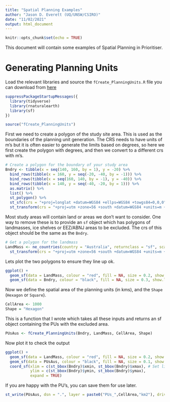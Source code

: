 ```yaml
---
title: "Spatial Planning Examples"
author: "Jason D. Everett (UQ/UNSW/CSIRO)"
date: "11/02/2021"
output: html_document
---
```


```r
knitr::opts_chunk$set(echo = TRUE)
```

This document will contain some examples of Spatial Planning in Prioritiser.

# Generating Planning Units

Load the relevant libraries and source the `fCreate_PlanningUnits.R` file you can download from [here](https://raw.githubusercontent.com/MathMarEcol/SpatialPlanning_Workshop2021)
```r
suppressPackageStartupMessages({
  library(tidyverse)
  library(rnaturalearth)
  library(sf)
})

source("fCreate_PlanningUnits")
```

First we need to create a polygon of the study site area. This is used as the boundaries of the planning unit generation. The CRS needs to have units of m's but it is often easier to generate the limits based on degrees, so here we first create the polygon with degrees, and then we convert to a different crs with m's.

```r
# Create a polygon for the boundary of your study area
Bndry <- tibble(x = seq(140, 160, by = 1), y = -20) %>%
  bind_rows(tibble(x = 160, y = seq(-20, -40, by = -1))) %>%
  bind_rows(tibble(x = seq(160, 140, by = -1), y = -40)) %>%
  bind_rows(tibble(x = 140, y = seq(-40, -20, by = 1))) %>%
  as.matrix() %>%
  list() %>%
  st_polygon() %>%
  st_sfc(crs = "+proj=longlat +datum=WGS84 +ellps=WGS84 +towgs84=0,0,0") %>%
  st_transform(crs = "+proj=utm +zone=56 +south +datum=WGS84 +units=m +no_defs") # Transform to m
```

Most study areas will contain land or areas we don't want to consider. One way to remove these is to provide an `sf` object which has polygons of landmasses, ice shelves or EEZ/ABNJ areas to be excluded. The crs of this object should be the same as the `Bndry`.
```r
# Get a polygon for the landmass
LandMass <- ne_countries(country = "Australia", returnclass = "sf", scale = "medium") %>%
  st_transform(crs = "+proj=utm +zone=56 +south +datum=WGS84 +units=m +no_defs") # Transform to m
```

Lets plot the two polygons to ensure they line up ok.
```r
ggplot() +
  geom_sf(data = LandMass, colour = "red", fill = NA, size = 0.2, show.legend = "line") +
  geom_sf(data = Bndry, colour = "black", fill = NA, size = 0.3, show.legend = "line")
```


Now we define the spatial area of the planning units (in kms), and the `Shape` (`Hexagon` or `Square`).
```r
CellArea <- 1000
Shape = "Hexagon"

```

This is a function that I wrote which takes all these inputs and returns an sf object containing the PUs with the excluded area.
```r
PUsAus <- fCreate_PlanningUnits(Bndry, LandMass, CellArea, Shape)
```

Now plot it to check the output
```r
ggplot() +
  geom_sf(data = LandMass, colour = "red", fill = NA, size = 0.2, show.legend = "line") +
  geom_sf(data = PUsAus, colour = "black", fill = NA, size = 0.1, show.legend = "line") + 
  coord_sf(xlim = c(st_bbox(Bndry)$xmin, st_bbox(Bndry)$xmax), # Set limits based on Bndry bbox
           ylim = c(st_bbox(Bndry)$ymin, st_bbox(Bndry)$ymax),
           expand = TRUE) 
```

If you are happy with the PU's, you can save them for use later.

```r
st_write(PUsAus, dsn = ".", layer = paste0("PUs_",CellArea,"km2"), driver = "ESRI Shapefile", append = FALSE)
```

